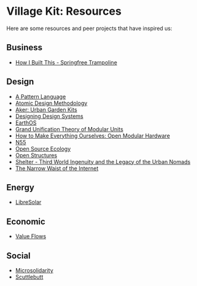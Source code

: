 # Village Kit: Resources

Here are some resources and peer projects that have inspired us:

## Business

- [How I Built This - Springfree Trampoline](https://www.npr.org/2019/03/29/708100472/springfree-trampoline-keith-alexander-steve-holmes)

## Design

- [A Pattern Language](https://en.wikipedia.org/wiki/A_Pattern_Language)
- [Atomic Design Methodology](https://atomicdesign.bradfrost.com/chapter-2/)
- [Aker: Urban Garden Kits](https://akerkits.com/)
- [Designing Design Systems](https://www.designbetter.co/design-systems-handbook/introducing-design-systems)
- [EarthOS](https://ma.juii.net/ma-documents/main/EarthOS.pdf)
- [Grand Unification Theory of Modular Units](https://www.atthatmatt.com/research/grand-unification-theory-of-modular-units/)
- [How to Make Everything Ourselves: Open Modular Hardware](https://www.lowtechmagazine.com/2012/12/how-to-make-everything-ourselves-open-modular-hardware.html)
- [N55](https://www.n55.dk/)
- [Open Source Ecology](https://www.opensourceecology.org/)
- [Open Structures](https://www.openstructures.net/)
- [Shelter - Third World Ingenuity and the Legacy of the Urban Nomads](https://web.archive.org/web/20191026022128/http://radio-weblogs.com/0119080/stories/2003/03/11/galleryUrbanNomadics.html)
- [The Narrow Waist of the Internet](https://a16z.simplecast.com/episodes/the-narrow-waist-of-the-internet-yXVWyNAd)

## Energy

- [LibreSolar](https://libre.solar/)

## Economic

- [Value Flows](https://valueflo.ws/)

## Social

- [Microsolidarity](https://www.microsolidarity.cc/)
- [Scuttlebutt](https://scuttlebutt.nz)
